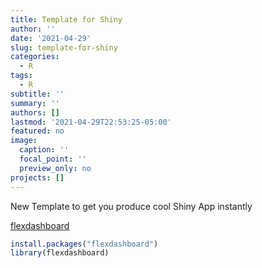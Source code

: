 ```yaml
---
title: Template for Shiny
author: ''
date: '2021-04-29'
slug: template-for-shiny
categories:
  - R
tags:
  - R
subtitle: ''
summary: ''
authors: []
lastmod: '2021-04-29T22:53:25-05:00'
featured: no
image:
  caption: ''
  focal_point: ''
  preview_only: no
projects: []
---
```


New Template to get you produce cool Shiny App instantly

[flexdashboard](https://rmarkdown.rstudio.com/flexdashboard/index.html)

```r
install.packages("flexdashboard")
library(flexdashboard)
```

